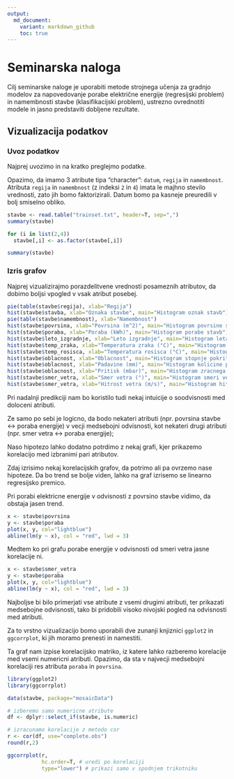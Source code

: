 ```yaml
---
output: 
  md_document:
    variant: markdown_github
    toc: true
---
```


# Seminarska naloga

Cilj seminarske naloge je uporabiti metode strojnega učenja za gradnjo modelov za napovedovanje
porabe električne energije (regresijski problem) in namembnosti stavbe (klasifikacijski problem),
ustrezno ovrednotiti modele in jasno predstaviti dobljene rezultate.

## Vizualizacija podatkov

### Uvoz podatkov

Najprej uvozimo in na kratko preglejmo podatke. 

Opazimo, da imamo 3 atribute tipa "character": `datum`, `regija` in `namembnost`. Atributa `regija` in `namembnost` (z indeksi `2` in `4`) imata le majhno stevilo vrednosti, zato jih bomo faktorizirali. Datum bomo pa kasneje preuredili v bolj smiselno obliko.
```R
stavbe <- read.table("trainset.txt", header=T, sep=",")
summary(stavbe)

for (i in list(2,4))
  stavbe[,i] <- as.factor(stavbe[,i])

summary(stavbe)
```

### Izris grafov

Najprej vizualizirajmo porazdelitvene vrednosti posameznih atributov, da dobimo boljsi vpogled v vsak atribut posebej.
```R
pie(table(stavbe$regija), xlab="Regija")
hist(stavbe$stavba, xlab="Oznaka stavbe", main="Histogram oznak stavb")
pie(table(stavbe$namembnost), xlab="Namembnost")
hist(stavbe$povrsina, xlab="Povrsina (m^2)", main="Histogram povrsine stavb")
hist(stavbe$poraba, xlab="Poraba (kWh)", main="Histogram porabe stavb")
hist(stavbe$leto_izgradnje, xlab="Leto izgradnje", main="Histogram leta izgradnje stavb")
hist(stavbe$temp_zraka, xlab="Temperatura zraka (°C)", main="Histogram temperature zraka")
hist(stavbe$temp_rosisca, xlab="Temperatura rosisca (°C)", main="Histogram temperature rosisca")
hist(stavbe$oblacnost, xlab="Oblacnost", main="Histogram stopnje pokritosti neba z oblaki")
hist(stavbe$oblacnost, xlab="Padavine (mm)", main="Histogram kolicine padavin")
hist(stavbe$oblacnost, xlab="Pritisk (mbar)", main="Histogram zracnega pritiska")
hist(stavbe$smer_vetra, xlab="Smer vetra (°)", main="Histogram smeri vetra")
hist(stavbe$smer_vetra, xlab="Hitrost vetra (m/s)", main="Histogram hitrosti vetra")
```

Pri nadalnji predikciji nam bo koristilo tudi nekaj intuicije o soodvisnosti med doloceni atributi. 

Ze samo po sebi je logicno, da bodo nekateri atributi (npr. povrsina stavbe <-> poraba energije) v vecji medsebojni odvisnosti, kot nekateri drugi atributi (npr. smer vetra <-> poraba energije);

Naso hipotezo lahko dodatno potrdimo z nekaj grafi, kjer prikazemo korelacijo med izbranimi pari atributov.

Zdaj izrisimo nekaj korelacijskih grafov, da potrimo ali pa ovrzemo nase hipoteze. Da bo trend se bolje viden, lahko na graf izrisemo se linearno regresijsko premico.

Pri porabi elektricne energije v odvisnosti z povrsino stavbe vidimo, da obstaja jasen trend.
```R
x <- stavbe$povrsina
y <- stavbe$poraba
plot(x, y, col="lightblue")
abline(lm(y ~ x), col = "red", lwd = 3)
```

Medtem ko pri grafu porabe energije v odvisnosti od smeri vetra jasne korelacije ni.
```R
x <- stavbe$smer_vetra
y <- stavbe$poraba
plot(x, y, col="lightblue")
abline(lm(y ~ x), col = "red", lwd = 3)
```

Najboljse bi bilo primerjati vse atribute z vsemi drugimi atributi, ter prikazati medsebojne odvisnosti, tako bi pridobili visoko nivojski pogled na odvisnosti med atributi.

Za to vrstno vizualizacijo bomo uporabili dve zunanji knjiznici `ggplot2` in `ggcorrplot`, ki jih moramo prenesti in namestiti.

Ta graf nam izpise korelacijsko matriko, iz katere lahko razberemo korelacije med vsemi numericni atributi. Opazimo, da sta v najvecji medsebojni korelaciji res atributa `poraba` in `povrsina`.
```R
library(ggplot2)
library(ggcorrplot)

data(stavbe, package="mosaicData")

# izberemo samo numericne atribute
df <- dplyr::select_if(stavbe, is.numeric)

# izracunamo korelacije z metodo cor
r <- cor(df, use="complete.obs")
round(r,2)

ggcorrplot(r,
           hc.order=T, # uredi po korelaciji
           type="lower") # prikazi samo v spodnjem trikotniku
```